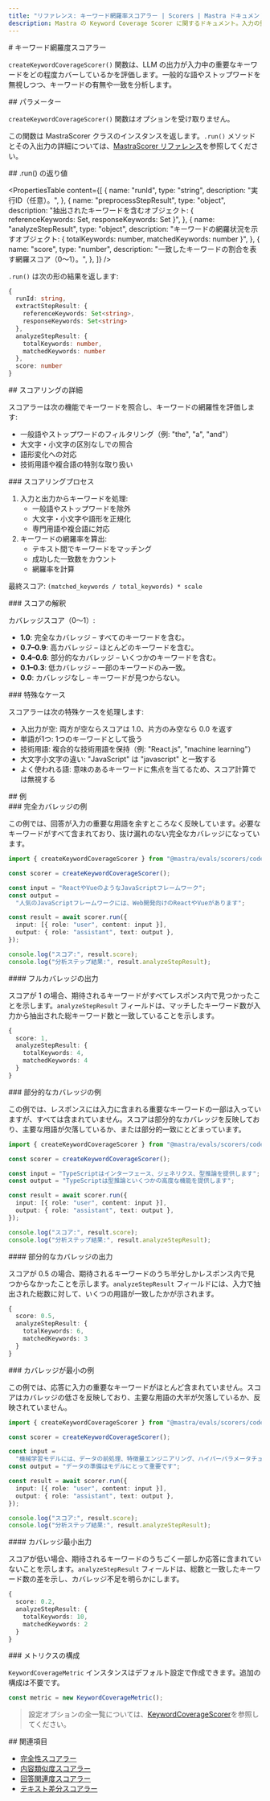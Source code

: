 ```yaml
---
title: "リファレンス: キーワード網羅率スコアラー | Scorers | Mastra ドキュメント"
description: Mastra の Keyword Coverage Scorer に関するドキュメント。入力の重要なキーワードが LLM の出力でどの程度カバーされているかを評価します。
---
```


<div id="keyword-coverage-scorer">
  # キーワード網羅度スコアラー
</div>

`createKeywordCoverageScorer()` 関数は、LLM の出力が入力中の重要なキーワードをどの程度カバーしているかを評価します。一般的な語やストップワードを無視しつつ、キーワードの有無や一致を分析します。

<div id="parameters">
  ## パラメーター
</div>

`createKeywordCoverageScorer()` 関数はオプションを受け取りません。

この関数は MastraScorer クラスのインスタンスを返します。`.run()` メソッドとその入出力の詳細については、[MastraScorer リファレンス](./mastra-scorer)を参照してください。

<div id="run-returns">
  ## .run() の返り値
</div>

<PropertiesTable
  content={[
{
  name: "runId",
  type: "string",
  description: "実行ID（任意）。",
},
{
  name: "preprocessStepResult",
  type: "object",
  description:
    "抽出されたキーワードを含むオブジェクト: { referenceKeywords: Set<string>, responseKeywords: Set<string> }",
},
{
  name: "analyzeStepResult",
  type: "object",
  description:
    "キーワードの網羅状況を示すオブジェクト: { totalKeywords: number, matchedKeywords: number }",
},
{
  name: "score",
  type: "number",
  description:
    "一致したキーワードの割合を表す網羅スコア（0〜1）。",
},
]}
/>

`.run()` は次の形の結果を返します:

```typescript
{
  runId: string,
  extractStepResult: {
    referenceKeywords: Set<string>,
    responseKeywords: Set<string>
  },
  analyzeStepResult: {
    totalKeywords: number,
    matchedKeywords: number
  },
  score: number
}
```


<div id="scoring-details">
  ## スコアリングの詳細
</div>

スコアラーは次の機能でキーワードを照合し、キーワードの網羅性を評価します:

- 一般語やストップワードのフィルタリング（例: "the", "a", "and"）
- 大文字・小文字の区別なしでの照合
- 語形変化への対応
- 技術用語や複合語の特別な取り扱い

<div id="scoring-process">
  ### スコアリングプロセス
</div>

1. 入力と出力からキーワードを処理:
   - 一般語やストップワードを除外
   - 大文字・小文字や語形を正規化
   - 専門用語や複合語に対応
2. キーワードの網羅率を算出:
   - テキスト間でキーワードをマッチング
   - 成功した一致数をカウント
   - 網羅率を計算

最終スコア: `(matched_keywords / total_keywords) * scale`

<div id="score-interpretation">
  ### スコアの解釈
</div>

カバレッジスコア（0〜1）:

- **1.0**: 完全なカバレッジ – すべてのキーワードを含む。
- **0.7–0.9**: 高カバレッジ – ほとんどのキーワードを含む。
- **0.4–0.6**: 部分的なカバレッジ – いくつかのキーワードを含む。
- **0.1–0.3**: 低カバレッジ – 一部のキーワードのみ一致。
- **0.0**: カバレッジなし – キーワードが見つからない。

<div id="special-cases">
  ### 特殊なケース
</div>

スコアラーは次の特殊ケースを処理します:

- 入出力が空: 両方が空ならスコアは 1.0、片方のみ空なら 0.0 を返す
- 単語が1つ: 1つのキーワードとして扱う
- 技術用語: 複合的な技術用語を保持（例: "React.js", "machine learning"）
- 大文字小文字の違い: "JavaScript" は "javascript" と一致する
- よく使われる語: 意味のあるキーワードに焦点を当てるため、スコア計算では無視する

<div id="examples">
  ## 例
</div>

<div id="full-coverage-example">
  ### 完全カバレッジの例
</div>

この例では、回答が入力の重要な用語を余すところなく反映しています。必要なキーワードがすべて含まれており、抜け漏れのない完全なカバレッジになっています。

```typescript title="src/example-full-keyword-coverage.ts" showLineNumbers copy
import { createKeywordCoverageScorer } from "@mastra/evals/scorers/code";

const scorer = createKeywordCoverageScorer();

const input = "ReactやVueのようなJavaScriptフレームワーク";
const output =
  "人気のJavaScriptフレームワークには、Web開発向けのReactやVueがあります";

const result = await scorer.run({
  input: [{ role: "user", content: input }],
  output: { role: "assistant", text: output },
});

console.log("スコア:", result.score);
console.log("分析ステップ結果:", result.analyzeStepResult);
```


<div id="full-coverage-output">
  #### フルカバレッジの出力
</div>

スコアが 1 の場合、期待されるキーワードがすべてレスポンス内で見つかったことを示します。`analyzeStepResult` フィールドは、マッチしたキーワード数が入力から抽出された総キーワード数と一致していることを示します。

```typescript
{
  score: 1,
  analyzeStepResult: {
    totalKeywords: 4,
    matchedKeywords: 4
  }
}
```


<div id="partial-coverage-example">
  ### 部分的なカバレッジの例
</div>

この例では、レスポンスには入力に含まれる重要なキーワードの一部は入っていますが、すべては含まれていません。スコアは部分的なカバレッジを反映しており、主要な用語が欠落しているか、または部分的一致にとどまっています。

```typescript title="src/example-partial-keyword-coverage.ts" showLineNumbers copy
import { createKeywordCoverageScorer } from "@mastra/evals/scorers/code";

const scorer = createKeywordCoverageScorer();

const input = "TypeScriptはインターフェース、ジェネリクス、型推論を提供します";
const output = "TypeScriptは型推論といくつかの高度な機能を提供します";

const result = await scorer.run({
  input: [{ role: "user", content: input }],
  output: { role: "assistant", text: output },
});

console.log("スコア:", result.score);
console.log("分析ステップ結果:", result.analyzeStepResult);
```


<div id="partial-coverage-output">
  #### 部分的なカバレッジの出力
</div>

スコアが 0.5 の場合、期待されるキーワードのうち半分しかレスポンス内で見つからなかったことを示します。`analyzeStepResult` フィールドには、入力で抽出された総数に対して、いくつの用語が一致したかが示されます。

```typescript
{
  score: 0.5,
  analyzeStepResult: {
    totalKeywords: 6,
    matchedKeywords: 3
  }
}
```


<div id="minimal-coverage-example">
  ### カバレッジが最小の例
</div>

この例では、応答に入力の重要なキーワードがほとんど含まれていません。スコアはカバレッジの低さを反映しており、主要な用語の大半が欠落しているか、反映されていません。

```typescript title="src/example-minimal-keyword-coverage.ts" showLineNumbers copy
import { createKeywordCoverageScorer } from "@mastra/evals/scorers/code";

const scorer = createKeywordCoverageScorer();

const input =
  "機械学習モデルには、データの前処理、特徴量エンジニアリング、ハイパーパラメータチューニングが必要です";
const output = "データの準備はモデルにとって重要です";

const result = await scorer.run({
  input: [{ role: "user", content: input }],
  output: { role: "assistant", text: output },
});

console.log("スコア:", result.score);
console.log("分析ステップ結果:", result.analyzeStepResult);
```


<div id="minimal-coverage-output">
  #### カバレッジ最小出力
</div>

スコアが低い場合、期待されるキーワードのうちごく一部しか応答に含まれていないことを示します。`analyzeStepResult` フィールドは、総数と一致したキーワード数の差を示し、カバレッジ不足を明らかにします。

```typescript
{
  score: 0.2,
  analyzeStepResult: {
    totalKeywords: 10,
    matchedKeywords: 2
  }
}
```


<div id="metric-configuration">
  ### メトリクスの構成
</div>

`KeywordCoverageMetric` インスタンスはデフォルト設定で作成できます。追加の構成は不要です。

```typescript
const metric = new KeywordCoverageMetric();
```

> 設定オプションの全一覧については、[KeywordCoverageScorer](/reference/scorers/keyword-coverage)を参照してください。


<div id="related">
  ## 関連項目
</div>

- [完全性スコアラー](./completeness)
- [内容類似度スコアラー](./content-similarity)
- [回答関連度スコアラー](./answer-relevancy)
- [テキスト差分スコアラー](./textual-difference)